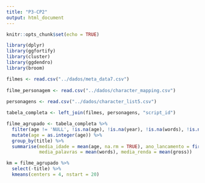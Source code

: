 ```yaml
---
title: "P3-CP2"
output: html_document
---
```


```r
knitr::opts_chunk$set(echo = TRUE)
```

```r
library(dplyr)
library(ggfortify)
library(cluster)
library(ggdendro)
library(broom)
```


```r
filmes <- read.csv("../dados/meta_data7.csv")
  
filme_personagem <- read.csv("../dados/character_mapping.csv")
  
personagens <- read.csv("../dados/character_list5.csv")

tabela_completa <- left_join(filmes, personagens, "script_id")
```

```r
filme_agrupado <- tabela_completa %>% 
  filter(age != 'NULL', !is.na(age), !is.na(year), !is.na(words), !is.na(gross)) %>%
  mutate(age = as.integer(age)) %>% 
  group_by(title) %>%  
  summarise(media_idade = mean(age, na.rm = TRUE), ano_lancamento = first(year), 
            media_palavras = mean(words), media_renda = mean(gross))
```

```r
km = filme_agrupado %>% 
  select(-title) %>% 
  kmeans(centers = 4, nstart = 20)


```

